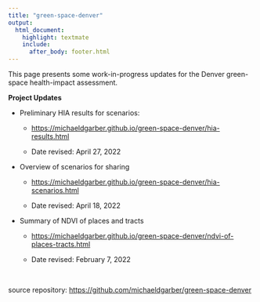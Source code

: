 ```yaml
---
title: "green-space-denver"
output:
  html_document:
    highlight: textmate
    include:
      after_body: footer.html
---
```


This page presents some work-in-progress updates for the Denver green-space health-impact assessment.

**Project Updates**

-   Preliminary HIA results for scenarios:

    -   <https://michaeldgarber.github.io/green-space-denver/hia-results.html>

    -   Date revised: April 27, 2022

-   Overview of scenarios for sharing

    -   <https://michaeldgarber.github.io/green-space-denver/hia-scenarios.html>

    -   Date revised: April 18, 2022

-   Summary of NDVI of places and tracts

    -   <https://michaeldgarber.github.io/green-space-denver/ndvi-of-places-tracts.html>

    -   Date revised: February 7, 2022

<br>

source repository: <https://github.com/michaeldgarber/green-space-denver>
